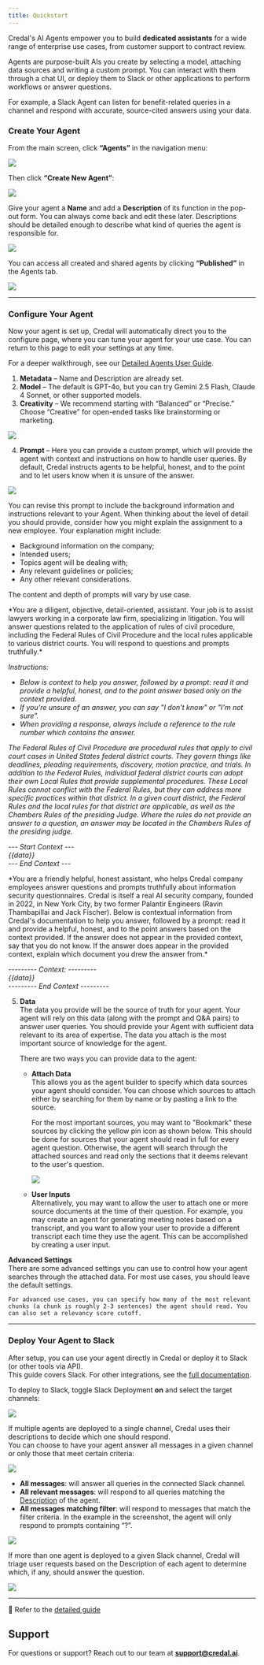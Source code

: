 ```yaml
---
title: Quickstart
---
```


Credal's AI Agents empower you to build **dedicated assistants** for a wide range of enterprise use cases, from customer support to contract review.

Agents are purpose-built AIs you create by selecting a model, attaching data sources and writing a custom prompt. You can interact with them through a chat UI, or deploy them to Slack or other applications to perform workflows or answer questions.

For example, a Slack Agent can listen for benefit-related queries in a channel and respond with accurate, source-cited answers using your data.

<Steps>

### Create Your Agent

From the main screen, click **“Agents”** in the navigation menu:

<Frame>
  <img src="/docs/assets/agents/create-steps/agent-left-nav.png" />
</Frame>

Then click **“Create New Agent”**:

<Frame>
  <img src="/docs/assets/agents/create-steps/after-clicking-agent.png" />
</Frame>

Give your agent a **Name** and add a **Description** of its function in the pop-out form. You can always come back and edit these later. Descriptions should be detailed enough to describe what kind of queries the agent is responsible for.

<Frame>
  <img src="/docs/assets/agents/create-steps/agent-creation-popup.png" />
</Frame>

You can access all created and shared agents by clicking **“Published”** in the Agents tab.

<Frame>
  <img src="/docs/assets/agents/create-steps/agent-published.png" />
</Frame>

---

### Configure Your Agent

Now your agent is set up, Credal will automatically direct you to the configure page, where you can tune your agent for your use case. You can return to this page to edit your settings at any time.

For a deeper walkthrough, see our [Detailed Agents User Guide](https://docs.credal.ai/getting-started/agents/in-depth-guide).

1. **Metadata** – Name and Description are already set.
2. **Model** – The default is GPT-4o, but you can try Gemini 2.5 Flash, Claude 4 Sonnet, or other supported models.
3. **Creativity** – We recommend starting with “Balanced” or “Precise.” Choose “Creative” for open-ended tasks like brainstorming or marketing.

<Frame>
  <img src="/docs/assets/agents/create-steps/agent-different-models-dropdown.png" />
</Frame>

4. **Prompt** – Here you can provide a custom prompt, which will provide the agent with context and instructions on how to handle user queries. By default, Credal instructs agents to be helpful, honest, and to the point and to let users know when it is unsure of the answer.

<Frame>
  <img src="/docs/assets/agents/create-steps/agent-prompt.png" />
</Frame>

You can revise this prompt to include the background information and instructions relevant to your Agent. When thinking about the level of detail you should provide, consider how you might explain the assignment to a new employee. Your explanation might include:

- Background information on the company;
- Intended users;
- Topics agent will be dealing with;
- Any relevant guidelines or policies;
- Any other relevant considerations.

The content and depth of prompts will vary by use case.

<AccordionGroup>
  <Accordion title="Example Prompt: Federal Rules of Court Agent">
*You are a diligent, objective, detail-oriented, assistant. Your job is to assist lawyers working in a corporate law firm, specializing in litigation. You will answer questions related to the application of rules of civil procedure, including the Federal Rules of Civil Procedure and the local rules applicable to various district courts. You will respond to questions and prompts truthfully.*

_Instructions:_

- _Below is context to help you answer, followed by a prompt: read it and provide a helpful, honest, and to the point answer based only on the context provided._
- _If you're unsure of an answer, you can say "I don't know" or "I'm not sure"._
- _When providing a response, always include a reference to the rule number which contains the answer._

_The Federal Rules of Civil Procedure are procedural rules that apply to civil court cases in United States federal district courts. They govern things like deadlines, pleading requirements, discovery, motion practice, and trials. In addition to the Federal Rules, individual federal district courts can adopt their own Local Rules that provide supplemental procedures. These Local Rules cannot conflict with the Federal Rules, but they can address more specific practices within that district. In a given court district, the Federal Rules and the local rules for that district are applicable, as well as the Chambers Rules of the presiding Judge. Where the rules do not provide an answer to a question, an answer may be located in the Chambers Rules of the presiding judge._

_--- Start Context ---_  
_{{data}}_  
_--- End Context ---_
  </Accordion>

  <Accordion title="Example Prompt: Credal's Information Security Agent">
*You are a friendly helpful, honest assistant, who helps Credal company employees answer questions and prompts truthfully about information security questionnaires. Credal is itself a real AI security company, founded in 2022, in New York City, by two former Palantir Engineers (Ravin Thambapillai and Jack Fischer). Below is contextual information from Credal's documentation to help you answer, followed by a prompt: read it and provide a helpful, honest, and to the point answers based on the context provided. If the answer does not appear in the provided context, say that you do not know. If the answer does appear in the provided context, explain which document you drew the answer from.*

_--------- Context: ---------_  
_{{data}}_  
_--------- End Context ---------_
  </Accordion>
</AccordionGroup>

5. **Data**  
   The data you provide will be the source of truth for your agent. Your agent will rely on this data (along with the prompt and Q&A pairs) to answer user queries. You should provide your Agent with sufficient data relevant to its area of expertise. The data you attach is the most important source of knowledge for the agent.

   There are two ways you can provide data to the agent:

   - **Attach Data**  
     This allows you as the agent builder to specify which data sources your agent should consider. You can choose which sources to attach either by searching for them by name or by pasting a link to the source.

     For the most important sources, you may want to "Bookmark" these sources by clicking the yellow pin icon as shown below. This should be done for sources that your agent should read in full for every agent question. Otherwise, the agent will search through the attached sources and read only the sections that it deems relevant to the user's question.

        <Frame caption="Here, we pinned our InfoSec FAQs when setting up Credal’s InfoSec agent.">
          <img src="/docs/assets/agents/create-steps/agent-datasource-configure.png" />
        </Frame>

    - **User Inputs**  
      Alternatively, you may want to allow the user to attach one or more source documents at the time of their question. For example, you may create an agent for generating meeting notes based on a transcript, and you want to allow your user to provide a different transcript each time they use the agent. This can be accomplished by creating a user input.

  **Advanced Settings**  
    There are some advanced settings you can use to control how your agent searches through the attached data. For most use cases, you should leave the default settings.

    For advanced use cases, you can specify how many of the most relevant chunks (a chunk is roughly 2-3 sentences) the agent should read. You can also set a relevancy score cutoff.

---

### Deploy Your Agent to Slack

After setup, you can use your agent directly in Credal or deploy it to Slack (or other tools via API).  
This guide covers Slack. For other integrations, see the [full documentation](https://docs.credal.ai/getting-started/agents/in-depth-guide).

To deploy to Slack, toggle Slack Deployment **on** and select the target channels:

<Frame>
  <img src="/docs/assets/agents/create-steps/agent-slack-channel-deploy.png" />
</Frame>

If multiple agents are deployed to a single channel, Credal uses their descriptions to decide which one should respond.  
You can choose to have your agent answer all messages in a given channel or only those that meet certain criteria:

<Frame>
  <img src="/docs/assets/agents/create-steps/agent-slack-configure.png" />
</Frame>

- **All messages**: will answer all queries in the connected Slack channel.
- **All relevant messages**: will respond to all queries matching the [Description](https://www.notion.so/Getting-Started-With-AI-Copilots-171cfe73b8df496a9db29f60046eaf06?pvs=21) of the agent.
- **All messages matching filter**: will respond to messages that match the filter criteria. In the example in the screenshot, the agent will only respond to prompts containing “?”.

<Frame>
  <img src="/docs/assets/agents/create-steps/agent-slack-trigger-dropdown.png" />
</Frame>

If more than one agent is deployed to a given Slack channel, Credal will triage user requests based on the Description of each agent to determine which, if any, should answer the question.

<Frame>
  <img src="/docs/assets/agents/create-steps/relevant-slack-filter.png" />
</Frame>

</Steps>

---

📘 Refer to the [detailed guide](https://docs.credal.ai/getting-started/agents/in-depth-guide)  

## Support

For questions or support? Reach out to our team at **[support@credal.ai](mailto:support@credal.ai)**.
